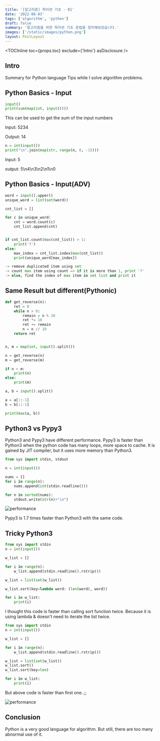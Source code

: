 ```yaml
---
title: '[알고리즘] 파이썬 기초 - 01'
date: '2022-08-03'
tags: ['algorithm', 'python']
draft: false
summary: '알고리즘을 위한 파이썬 기초 문법을 정리해보았습니다.'
images: ['/static/images/python.png']
layout: PostLayout
---
```


<TOCInline toc={props.toc} exclude={'Intro'} asDisclosure />

## Intro

Summary for Python language Tips while I solve algorithm problems.

## Python Basics - Input

```python
input()
print(sum(map(int, input())))
```

This can be used to get the sum of the input numbers

Input: 5234

Output: 14

```python
n = int(input())
print("\n".join(map(str, range(n, 0, -1))))

```

Input: 5

output: 5\n4\n3\n2\n1\n0

## Python Basics - Input(ADV)

```python
word = input().upper()
unique_word = list(set(word))

cnt_list = []

for c in unique_word:
    cnt = word.count(c)
    cnt_list.append(cnt)


if cnt_list.count(max(cnt_list)) > 1:
    print('?')
else:
    max_index = cnt_list.index(max(cnt_list))
    print(unique_word[max_index])

-> remove duplicated item using set
-> count max item using count => if it is more than 1, print '?'
-> else, find the index of max item in set list and print it
```

## Same Result but different(Pythonic)

```python:like_other_lang.py
def get_reverse(n):
    ret = 0
    while n > 0:
        remain = n % 10
        ret *= 10
        ret += remain
        n = n // 10
    return ret


n, m = map(int, input().split())

n = get_reverse(n)
m = get_reverse(m)

if n > m:
    print(n)
else:
    print(m)
```

```python:pythonic.py
a, b = input().split()

a = a[::-1]
b = b[::-1]

print(max(a, b))
```

## Python3 vs Pypy3

Python3 and Pypy3 have different performance.
Pypy3 is faster than Python3 when the python code has many loops, more space to cache.
It is gained by JIT compiler, but it uses more memory than Python3.

```python:sorted.py
from sys import stdin, stdout

n = int(input())

nums = []
for i in range(n):
    nums.append(int(stdin.readline()))

for n in sorted(nums):
    stdout.write(str(n)+"\n")

```

![performance](https://d.pr/i/ai595t.png)

Pypy3 is 1.7 times faster than Python3 with the same code.

## Tricky Python3

```python:1181.py
from sys import stdin
n = int(input())

w_list = []

for i in range(n):
    w_list.append(stdin.readline().rstrip())

w_list = list(set(w_list))

w_list.sort(key=lambda word: (len(word), word))

for i in w_list:
    print(i)
```

I thought this code is faster than calling sort function twice.
Because it is using lambda & doesn't need to iterate the list twice.

```python:1181.py
from sys import stdin
n = int(input())

w_list = []

for i in range(n):
    w_list.append(stdin.readline().rstrip())

w_list = list(set(w_list))
w_list.sort()
w_list.sort(key=len)

for i in w_list:
    print(i)
```

But above code is faster than first one..;;

![performance](https://d.pr/i/kYjr5s.png)

## Conclusion

Python is a very good language for algorithm.
But still, there are too many abnormal use of it.
